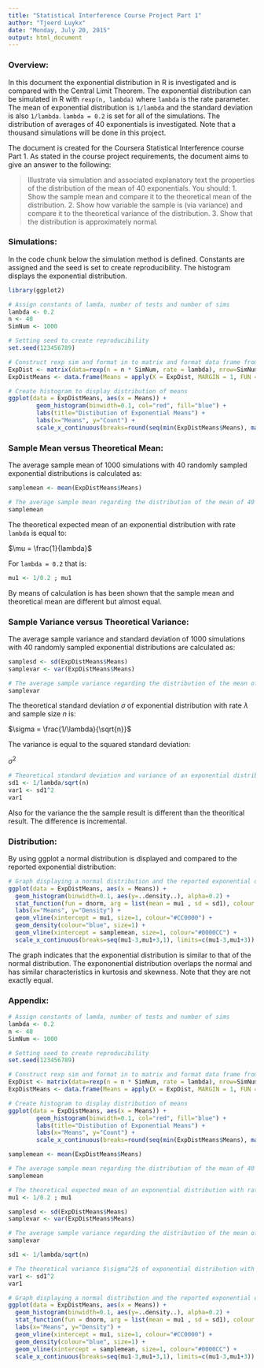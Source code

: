 ```yaml
---
title: "Statistical Interference Course Project Part 1"
author: "Tjeerd Luykx"
date: "Monday, July 20, 2015"
output: html_document
---
```


### Overview:

In this document the exponential distribution in R is investigated and is compared with the Central Limit Theorem. The exponential distribution can be simulated in R with ```rexp(n, lambda)``` where ```lambda``` is the rate parameter. The mean of exponential distribution is ```1/lambda``` and the standard deviation is also ```1/lambda```. ```lambda = 0.2``` is set for all of the simulations. The distribution of averages of 40 exponentials is investigated. Note that a thousand simulations will be done in this project.

The document is created for the Coursera Statistical Interference course Part 1. As stated in the course project requirements, the document aims to give an answer to the following:

> Illustrate via simulation and associated explanatory text the properties of the distribution of the mean of 40 exponentials. You should:
> 1. Show the sample mean and compare it to the theoretical mean of the distribution.
> 2. Show how variable the sample is (via variance) and compare it to the theoretical variance of the distribution.
> 3. Show that the distribution is approximately normal.

### Simulations:

In the code chunk below the simulation method is defined. Constants are assigned and the seed is set to create reproducibility. The histogram displays the exponential distribution. 

```r
library(ggplot2)

# Assign constants of lamda, number of tests and number of sims
lambda <- 0.2 
n <- 40 
SimNum <- 1000 

# Setting seed to create reproducibility
set.seed(123456789)

# Construct rexp sim and format in to matrix and format data frame from means
ExpDist <- matrix(data=rexp(n = n * SimNum, rate = lambda), nrow=SimNum)
ExpDistMeans <- data.frame(Means = apply(X = ExpDist, MARGIN = 1, FUN = mean))

# Create histogram to display distribution of means
ggplot(data = ExpDistMeans, aes(x = Means)) + 
        geom_histogram(binwidth=0.1, col="red", fill="blue") +
        labs(title="Distibution of Exponential Means") +
        labs(x="Means", y="Count") +
        scale_x_continuous(breaks=round(seq(min(ExpDistMeans$Means), max(ExpDistMeans$Means), by=1)))
```

### Sample Mean versus Theoretical Mean:

The average sample mean of 1000 simulations with 40 randomly sampled exponential distributions is calculated as:

```r
samplemean <- mean(ExpDistMeans$Means)

# The average sample mean regarding the distribution of the mean of 40 exponentials is centered at:
samplemean
```

The theoretical expected mean of an exponential distribution with rate ```lambda``` is equal to:

$\mu = \frac{1}{lambda}$

For ```lambda = 0.2``` that is:

```r
mu1 <- 1/0.2 ; mu1
```

By means of calculation is has been shown that the sample mean and theoretical mean are different but almost equal. 

### Sample Variance versus Theoretical Variance:

The average sample variance and standard deviation of 1000 simulations with 40 randomly sampled exponential distributions are calculated as:

```r
samplesd <- sd(ExpDistMeans$Means)
samplevar <- var(ExpDistMeans$Means)

# The average sample variance regarding the distribution of the mean of 40 exponentials is:
samplevar

```

The theoretical standard deviation $\sigma$ of exponential distribution with rate $\lambda$ and sample size $n$ is:

$\sigma = \frac{1/\lambda}{\sqrt{n}}$

The variance is equal to the squared standard deviation:

$\sigma^2$

```r
# Theoretical standard deviation and variance of an exponential distribution:
sd1 <- 1/lambda/sqrt(n)
var1 <- sd1^2
var1
```

Also for the variance the the sample result is different than the theoritical result. The difference is incremental. 

### Distribution:

By using ggplot a normal distribution is displayed and compared to the reported exponential distribution:

```r
# Graph displaying a normal distribution and the reported exponential distribution.
ggplot(data = ExpDistMeans, aes(x = Means)) + 
  geom_histogram(binwidth=0.1, aes(y=..density..), alpha=0.2) + 
  stat_function(fun = dnorm, arg = list(mean = mu1 , sd = sd1), colour = "red", size=1) +
  labs(x="Means", y="Density") +
  geom_vline(xintercept = mu1, size=1, colour="#CC0000") +
  geom_density(colour="blue", size=1) +
  geom_vline(xintercept = samplemean, size=1, colour="#0000CC") + 
  scale_x_continuous(breaks=seq(mu1-3,mu1+3,1), limits=c(mu1-3,mu1+3)) 
```

The graph indicates that the exponential distribution is similar to that of the normal distribution. The expononential distribution overlaps the normal and has similar characteristics in kurtosis and skewness. Note that they are not exactly equal. 

### Appendix:

```r
# Assign constants of lamda, number of tests and number of sims
lambda <- 0.2 
n <- 40 
SimNum <- 1000 

# Setting seed to create reproducibility
set.seed(123456789)

# Construct rexp sim and format in to matrix and format data frame from means
ExpDist <- matrix(data=rexp(n = n * SimNum, rate = lambda), nrow=SimNum)
ExpDistMeans <- data.frame(Means = apply(X = ExpDist, MARGIN = 1, FUN = mean))

# Create histogram to display distribution of means
ggplot(data = ExpDistMeans, aes(x = Means)) + 
        geom_histogram(binwidth=0.1, col="red", fill="blue") +
        labs(title="Distibution of Exponential Means") +
        labs(x="Means", y="Count") +
        scale_x_continuous(breaks=round(seq(min(ExpDistMeans$Means), max(ExpDistMeans$Means), by=1)))

samplemean <- mean(ExpDistMeans$Means)

# The average sample mean regarding the distribution of the mean of 40 exponentials is centered at:
samplemean

# The theoretical expected mean of an exponential distribution with rate 0.2 is equal to:
mu1 <- 1/0.2 ; mu1

samplesd <- sd(ExpDistMeans$Means)
samplevar <- var(ExpDistMeans$Means)

# The average sample variance regarding the distribution of the mean of 40 exponentials is:
samplevar

sd1 <- 1/lambda/sqrt(n)

# The theoretical variance $\sigma^2$ of exponential distribution with rate $\lambda$ and sample size $n$ is:
var1 <- sd1^2
var1

# Graph displaying a normal distribution and the reported exponential distribution. 
ggplot(data = ExpDistMeans, aes(x = Means)) + 
  geom_histogram(binwidth=0.1, aes(y=..density..), alpha=0.2) + 
  stat_function(fun = dnorm, arg = list(mean = mu1 , sd = sd1), colour = "red", size=1) +
  labs(x="Means", y="Density") +
  geom_vline(xintercept = mu1, size=1, colour="#CC0000") +
  geom_density(colour="blue", size=1) +
  geom_vline(xintercept = samplemean, size=1, colour="#0000CC") + 
  scale_x_continuous(breaks=seq(mu1-3,mu1+3,1), limits=c(mu1-3,mu1+3)) 
```

